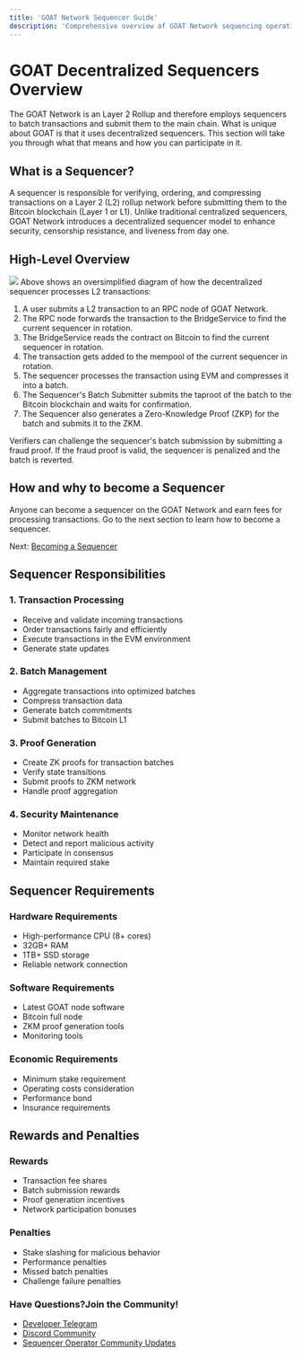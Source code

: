 ```yaml
---
title: 'GOAT Network Sequencer Guide'
description: 'Comprehensive overview of GOAT Network sequencing operations'
---
```


# GOAT Decentralized Sequencers Overview
The GOAT Network is an Layer 2 Rollup and therefore employs sequencers to batch transactions and submit them to the main chain. What is unique about GOAT is that it uses decentralized sequencers. This section will take you through what that means and how you can participate in it.

## What is a Sequencer?
A sequencer is responsible for verifying, ordering, and compressing transactions on a Layer 2 (L2) rollup network before submitting them to the Bitcoin blockchain (Layer 1 or L1). Unlike traditional centralized sequencers, GOAT Network introduces a decentralized sequencer model to enhance security, censorship resistance, and liveness from day one.

## High-Level Overview
<img src="/img/diagrams/sequencer_overview.png"/>
Above shows an oversimplified diagram of how the decentralized sequencer processes L2 transactions:

1. A user submits a L2 transaction to an RPC node of GOAT Network.
2. The RPC node forwards the transaction to the BridgeService to find the current sequencer in rotation. 
3. The BridgeService reads the contract on Bitcoin to find the current sequencer in rotation. 
4. The transaction gets added to the mempool of the current sequencer in rotation. 
5. The sequencer processes the transaction using EVM and compresses it into a batch. 
6. The Sequencer's Batch Submitter submits the taproot of the batch to the Bitcoin blockchain and waits for confirmation.
7. The Sequencer also generates a Zero-Knowledge Proof (ZKP) for the batch and submits it to the ZKM.

Verifiers can challenge the sequencer's batch submission by submitting a fraud proof. If the fraud proof is valid, the sequencer is penalized and the batch is reverted.

## How and why to become a Sequencer
Anyone can become a sequencer on the GOAT Network and earn fees for processing transactions. Go to the next section to learn how to become a sequencer.

Next: [Becoming a Sequencer](/builders/sequencers/running)

## Sequencer Responsibilities

### 1. Transaction Processing
- Receive and validate incoming transactions
- Order transactions fairly and efficiently
- Execute transactions in the EVM environment
- Generate state updates

### 2. Batch Management
- Aggregate transactions into optimized batches
- Compress transaction data
- Generate batch commitments
- Submit batches to Bitcoin L1

### 3. Proof Generation
- Create ZK proofs for transaction batches
- Verify state transitions
- Submit proofs to ZKM network
- Handle proof aggregation

### 4. Security Maintenance
- Monitor network health
- Detect and report malicious activity
- Participate in consensus
- Maintain required stake

## Sequencer Requirements

### Hardware Requirements
- High-performance CPU (8+ cores)
- 32GB+ RAM
- 1TB+ SSD storage
- Reliable network connection

### Software Requirements
- Latest GOAT node software
- Bitcoin full node
- ZKM proof generation tools
- Monitoring tools

### Economic Requirements
- Minimum stake requirement
- Operating costs consideration
- Performance bond
- Insurance requirements

## Rewards and Penalties

### Rewards
- Transaction fee shares
- Batch submission rewards
- Proof generation incentives
- Network participation bonuses

### Penalties
- Stake slashing for malicious behavior
- Performance penalties
- Missed batch penalties
- Challenge failure penalties


### Have Questions?Join the Community! 
- [Developer Telegram](https://t.me/+5JwHzveSo4IxMGY5)
- [Discord Community](https://discord.gg/goatnetwork)
- [Sequencer Operator Community Updates](https://twitter.com/GOATRollup)